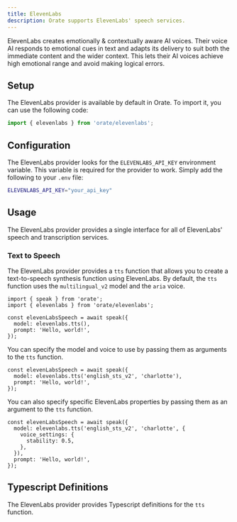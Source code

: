 ```yaml
---
title: ElevenLabs
description: Orate supports ElevenLabs' speech services.
---
```



ElevenLabs creates emotionally & contextually aware AI voices. Their voice AI responds to emotional cues in text and adapts its delivery to suit both the immediate content and the wider context. This lets their AI voices achieve high emotional range and avoid making logical errors.

## Setup

The ElevenLabs provider is available by default in Orate. To import it, you can use the following code:

```ts
import { elevenlabs } from 'orate/elevenlabs';
```

## Configuration

The ElevenLabs provider looks for the `ELEVENLABS_API_KEY` environment variable. This variable is required for the provider to work. Simply add the following to your `.env` file:

```bash
ELEVENLABS_API_KEY="your_api_key"
```

## Usage

The ElevenLabs provider provides a single interface for all of ElevenLabs' speech and transcription services.

### Text to Speech

The ElevenLabs provider provides a `tts` function that allows you to create a text-to-speech synthesis function using ElevenLabs. By default, the `tts` function uses the `multilingual_v2` model and the `aria` voice.

```tsx
import { speak } from 'orate';
import { elevenlabs } from 'orate/elevenlabs';

const elevenLabsSpeech = await speak({
  model: elevenlabs.tts(),
  prompt: 'Hello, world!',
});
```

You can specify the model and voice to use by passing them as arguments to the `tts` function.

```tsx
const elevenLabsSpeech = await speak({
  model: elevenlabs.tts('english_sts_v2', 'charlotte'),
  prompt: 'Hello, world!',
});
```

You can also specify specific ElevenLabs properties by passing them as an argument to the `tts` function.

```tsx
const elevenLabsSpeech = await speak({
  model: elevenlabs.tts('english_sts_v2', 'charlotte', {
    voice_settings: {
      stability: 0.5,
    },
  }),
  prompt: 'Hello, world!',
});
```

## Typescript Definitions

The ElevenLabs provider provides Typescript definitions for the `tts` function.

